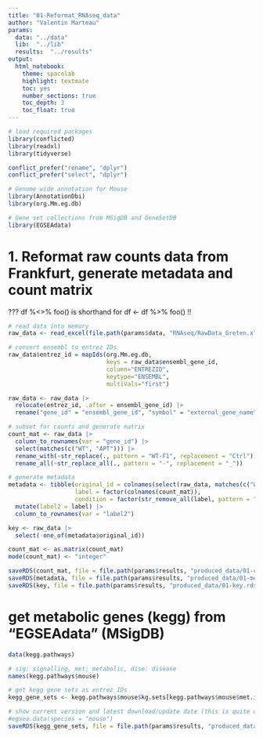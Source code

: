 ```yaml
---
title: "01-Reformat_RNAseq_data"
author: "Valentin Marteau"
params:
  data: "../data"
  lib:  "../lib"
  results:  "../results"
output:
  html_notebook:
    theme: spacelab
    highlight: textmate
    toc: yes
    number_sections: true
    toc_depth: 3
    toc_float: true
---
```


```r
# load required packages
library(conflicted)
library(readxl)
library(tidyverse)

conflict_prefer("rename", "dplyr")
conflict_prefer("select", "dplyr")

# Genome wide annotation for Mouse
library(AnnotationDbi)
library(org.Mm.eg.db)

# Gene set collections from MSigDB and GeneSetDB
library(EGSEAdata)
```

# 1. Reformat raw counts data from Frankfurt, generate metadata and count matrix
??? df %<>% foo() is shorthand for df <- df %>% foo() !!
```r
# read data into memory
raw_data <- read_excel(file.path(params$data, "RNAseq/RawData_Greten.xls"))

# convert ensembl to entrez IDs
raw_data$entrez_id = mapIds(org.Mm.eg.db,
                            keys = raw_data$ensembl_gene_id,
                            column="ENTREZID",
                            keytype="ENSEMBL",
                            multiVals="first")

raw_data <- raw_data |> 
  relocate(entrez_id, .after = ensembl_gene_id) |> 
  rename("gene_id" = "ensembl_gene_id", "symbol" = "external_gene_name")

# subset for counts and generate matrix
count_mat <- raw_data |>
  column_to_rownames(var = "gene_id") |>
  select(matches(c("WT", "APT"))) |>
  rename_with(~str_replace(., pattern = "WT-F1", replacement = "Ctrl")) |>
  rename_all(~str_replace_all(., pattern = "-", replacement = "_"))

# generate metadata
metadata <- tibble(original_id = colnames(select(raw_data, matches(c("WT", "APT")))),
                   label = factor(colnames(count_mat)),
                   condition = factor(str_remove_all(label, pattern = "_[:digit:]"))) |>
  mutate(label2 = label) |>
  column_to_rownames(var = "label2")

key <- raw_data |>
  select(-one_of(metadata$original_id))

count_mat <- as.matrix(count_mat)
mode(count_mat) <- "integer"

saveRDS(count_mat, file = file.path(params$results, "produced_data/01-count_mat.rds"))
saveRDS(metadata, file = file.path(params$results, "produced_data/01-metadata.rds"))
saveRDS(key, file = file.path(params$results, "produced_data/01-key.rds"))
```

# get metabolic genes (kegg) from "EGSEAdata" (MSigDB)
```r
data(kegg.pathways)

# sig: signalling, met: metabolic, dise: disease
names(kegg.pathways$mouse)

# get kegg gene sets as entrez_IDs
kegg_gene_sets <- kegg.pathways$mouse$kg.sets[kegg.pathways$mouse$met.idx]

# show current version and latest download/update date (this is quite old ...)
#egsea.data(species = "mouse")
saveRDS(kegg_gene_sets, file = file.path(params$results, "produced_data/01-kegg_gene_sets.rds"))
```
